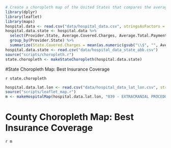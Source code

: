 ```r
# Create a choropleth map of the United States that compares the average covered charges to the average total payments
library(dplyr)
library(leaflet)
library(maps)
hospital.data <- read.csv("data/hospital_data.csv", stringsAsFactors = F)
hospital.data.state <- hospital.data %>%
  select(Provider.State, Average.Covered.Charges, Average.Total.Payments) %>% 
  group_by(Provider.State) %>% 
  summarize(State.Covered.Charges = mean(as.numeric(gsub("\\$", "", Average.Covered.Charges)) / as.numeric(gsub("\\$", "", Average.Total.Payments))))
hospital.data.state <- read.csv("data/hospital_data_state_abb.csv")
source("scripts/choropleth.r")
state.choropleth <- makeStateChoropleth(hospital.data.state)
```
#State Choropleth Map: Best Insurance Coverage

`r state.choropleth`

```r
hospital.data.lat.lon <- read.csv("data/hospital_data_lat_lon.csv", stringsAsFactors = F)
source("scripts/leaflet_map.r")
m <- makeHospitalMap(hospital.data.lat.lon, "039 - EXTRACRANIAL PROCEDURES W/O CC/MCC", 5000)
```
# County Choropleth Map: Best Insurance Coverage

`r m`
